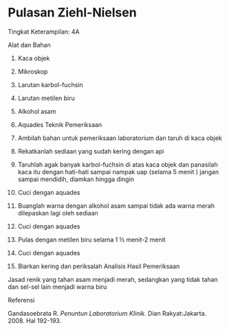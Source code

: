 # Pulasan Ziehl-Nielsen 
Tingkat Keterampilan: 4A 

Alat dan Bahan

1) Kaca objek

2) Mikroskop

3) Larutan karbol-fuchsin

4) Larutan metilen biru

5) Alkohol asam

6) Aquades Teknik Pemeriksaan

1) Ambilah bahan untuk pemeriksaan laboratorium dan taruh di kaca objek

2) Rekatkanlah sediaan yang sudah kering dengan api

3) Taruhlah agak banyak karbol-fuchsin di atas kaca objek dan panasilah kaca itu dengan hati-hati sampai nampak uap (selama 5 menit ) jangan sampai mendidih, diamkan hingga dingin

4) Cuci dengan aquades

5) Buanglah warna dengan alkohol asam sampai tidak ada warna merah dilepaskan lagi oleh sediaan

6) Cuci dengan aquades

7) Pulas dengan metilen biru selama 1 ½ menit-2 menit

8) Cuci dengan aquades

9) Biarkan kering dan periksalah Analisis Hasil Pemeriksaan

 

Jasad renik yang tahan asam menjadi merah, sedangkan yang tidak tahan dan sel-sel lain menjadi warna biru

Referensi

Gandasoebrata R. _Penuntun Laboratorium Klinik_. Dian Rakyat:Jakarta. 2008. Hal 192-193.
